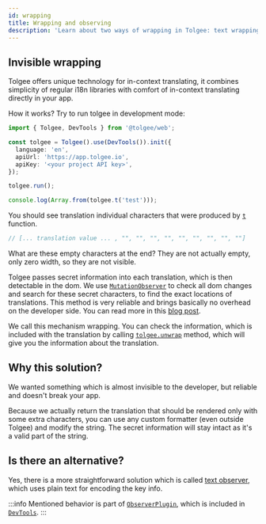 ```yaml
---
id: wrapping
title: Wrapping and observing
description: 'Learn about two ways of wrapping in Tolgee: text wrapping and invisible wrapping. You can configure this through wrapperMode.'
---
```


## Invisible wrapping

Tolgee offers unique technology for in-context translating, it combines simplicity of regular i18n libraries with
comfort of in-context translating directly in your app.

How it works? Try to run tolgee in development mode:

```ts
import { Tolgee, DevTools } from '@tolgee/web';

const tolgee = Tolgee().use(DevTools()).init({
  language: 'en',
  apiUrl: 'https://app.tolgee.io',
  apiKey: '<your project API key>',
});

tolgee.run();

console.log(Array.from(tolgee.t('test')));
```

You should see translation individual characters that were produced by [`t`](./api/core_package/tolgee.mdx#t) function.

```ts
// [... translation value ... , "", "", "", "", "", "", "", "", ""]
```

What are these empty characters at the end? They are not actually empty, only zero width, so they are not visible.

Tolgee passes secret information into each translation, which is then detectable in the dom.
We use [`MutationObserver`](https://developer.mozilla.org/en-US/docs/sdk/API/MutationObserver)
to check all dom changes and search for these secret characters, to find the exact locations
of translations. This method is very reliable and brings basically no overhead on the developer side. You can read more in this [blog post](/blog/2021/12/17/invisible-characters-for-better-localization).

We call this mechanism wrapping. You can check the information, which is included with the translation by
calling [`tolgee.unwrap`](./api/core_package/tolgee.mdx#unwrap) method, which will give you the information about the translation.

## Why this solution?

We wanted something which is almost invisible to the developer, but reliable and doesn't break your app.

Because we actually return the translation that should be rendered only with some extra characters, you can
use any custom formatter (even outside Tolgee) and modify the string. The secret information will stay intact as it's a valid part of the string.

## Is there an alternative?

Yes, there is a more straightforward solution which is called [text observer](./text-observer), which uses plain text for encoding the key info.

:::info
Mentioned behavior is part of [`ObserverPlugin`](./api/web_package/plugins#observerplugin), which is included in [`DevTools`](./api/web_package/plugins#devtools).
:::

